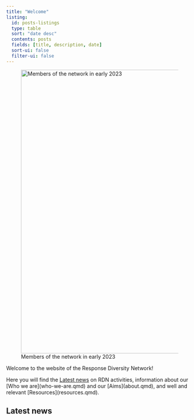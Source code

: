 ```yaml
---
title: "Welcome"
listing:
  id: posts-listings
  type: table
  sort: "date desc"
  contents: posts
  fields: [title, description, date]
  sort-ui: false
  filter-ui: false
---
```


![Members of the network in early 2023](assets/images/RDN_members_early2023_small.jpg){fig-align="left" width="763"}

Welcome to the website of the Response Diversity Network!\

Here you will find the [Latest news] on RDN activities, information about our \[Who we are\](who-we-are.qmd) and our \[Aims\](about.qmd), and well and relevant \[Resources\](resources.qmd).

## Latest news

::: {#posts-listings}
:::
